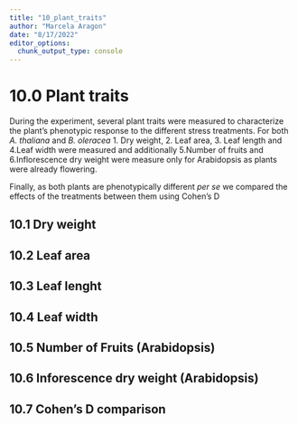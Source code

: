 ```yaml
---
title: "10_plant_traits"
author: "Marcela Aragon"
date: "8/17/2022"
editor_options: 
  chunk_output_type: console
---
```


# 10.0 Plant traits 

During the experiment, several plant traits were measured to characterize the plant's phenotypic response to the different stress treatments. For both *A. thaliana* and *B. oleracea* 1. Dry weight, 2. Leaf area, 3. Leaf length and 4.Leaf width were measured and additionally 5.Number of fruits and 6.Inflorescence dry weight were measure only for Arabidopsis as plants were already flowering. 

Finally, as both plants are phenotypically different *per se* we compared the effects of the treatments between them using Cohen's D 

## 10.1 Dry weight

## 10.2 Leaf area

## 10.3 Leaf lenght

## 10.4 Leaf width 

## 10.5 Number of Fruits (Arabidopsis)

## 10.6 Inforescence dry weight (Arabidopsis)

## 10.7 Cohen's D comparison 




